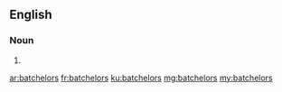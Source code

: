 ==English==

===Noun===
{{head|en}}

# {{plural of|batchelor}}

[[ar:batchelors]]
[[fr:batchelors]]
[[ku:batchelors]]
[[mg:batchelors]]
[[my:batchelors]]